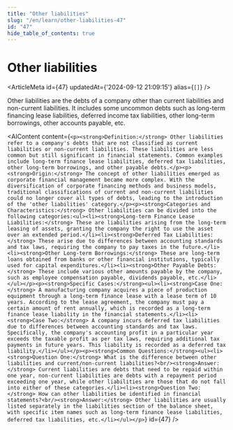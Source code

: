 ```yaml
---
title: "Other liabilities"
slug: "/en/learn/other-liabilities-47"
id: "47"
hide_table_of_contents: true
---
```



# Other liabilities

<ArticleMeta id={47} updatedAt={'2024-09-12 21:09:15'} alias={`[]`} />
<div className='border-solid border-b border-t-0 my-4 border-[var(--ifm-color-gray-300)]' />

Other liabilities are the debts of a company other than current liabilities and non-current liabilities. It includes some uncommon debts such as long-term financing lease liabilities, deferred income tax liabilities, other long-term borrowings, other accounts payable, etc.

<AIContent content={`<p><strong>Definition:</strong> Other liabilities refer to a company's debts that are not classified as current liabilities or non-current liabilities. These liabilities are less common but still significant in financial statements. Common examples include long-term finance lease liabilities, deferred tax liabilities, other long-term borrowings, and other payable debts.</p><p><strong>Origin:</strong> The concept of other liabilities emerged as corporate financial management became more complex. With the diversification of corporate financing methods and business models, traditional classifications of current and non-current liabilities could no longer cover all types of debts, leading to the introduction of the 'other liabilities' category.</p><p><strong>Categories and Characteristics:</strong> Other liabilities can be divided into the following categories:<ul><li><strong>Long-term Finance Lease Liabilities:</strong> These are liabilities arising from the long-term leasing of assets, granting the company the right to use the asset over an extended period.</li><li><strong>Deferred Tax Liabilities:</strong> These arise due to differences between accounting standards and tax laws, requiring the company to pay taxes in the future.</li><li><strong>Other Long-term Borrowings:</strong> These are long-term loans obtained from banks or other financial institutions, typically used for capital expenditures.</li><li><strong>Other Payable Debts:</strong> These include various other amounts payable by the company, such as employee compensation payable, dividends payable, etc.</li></ul></p><p><strong>Specific Cases:</strong><ul><li><strong>Case One:</strong> A manufacturing company acquires a piece of production equipment through a long-term finance lease with a lease term of 10 years. According to the lease agreement, the company must pay a certain amount of rent annually, which is recorded as a long-term finance lease liability in the financial statements.</li><li><strong>Case Two:</strong> A company incurs deferred tax liabilities due to differences between accounting standards and tax laws. Specifically, the company's accounting profit in a particular year exceeds the taxable profit as per tax laws, requiring additional tax payments in future years. This liability is recorded as a deferred tax liability.</li></ul></p><p><strong>Common Questions:</strong><ul><li><strong>Question One:</strong> What is the difference between other liabilities and current/non-current liabilities?<br/><strong>Answer:</strong> Current liabilities are debts that need to be repaid within one year, non-current liabilities are debts with a repayment period exceeding one year, while other liabilities are those that do not fall into either of these categories.</li><li><strong>Question Two:</strong> How can other liabilities be identified in financial statements?<br/><strong>Answer:</strong> Other liabilities are usually listed separately in the liabilities section of the balance sheet, with specific item names such as long-term finance lease liabilities, deferred tax liabilities, etc.</li></ul></p>`} id={47} />
